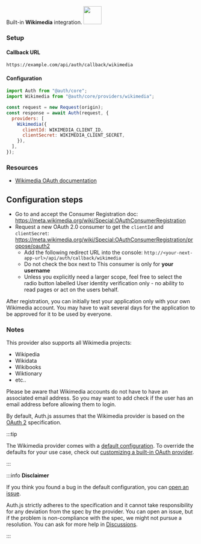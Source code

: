 <div
  style={{
    backgroundColor: "#000",
    display: "flex",
    justifyContent: "space-between",
    color: "#fff",
    padding: 16,
  }}
>
  <span>
    Built-in <b> Wikimedia</b> integration.
  </span>
  <a href="https://mediawiki.org/">
    <img
      style={{ display: "block" }}
      src="/img/providers/wikimedia.svg"
      height="48"
    />
  </a>
</div>

### Setup

#### Callback URL

```
https://example.com/api/auth/callback/wikimedia
```

#### Configuration

```js
import Auth from "@auth/core";
import Wikimedia from "@auth/core/providers/wikimedia";

const request = new Request(origin);
const response = await Auth(request, {
  providers: [
    Wikimedia({
      clientId: WIKIMEDIA_CLIENT_ID,
      clientSecret: WIKIMEDIA_CLIENT_SECRET,
    }),
  ],
});
```

### Resources

- [Wikimedia OAuth documentation](https://www.mediawiki.org/wiki/Extension:OAuth)

## Configuration steps

- Go to and accept the Consumer Registration doc: https://meta.wikimedia.org/wiki/Special:OAuthConsumerRegistration
- Request a new OAuth 2.0 consumer to get the `clientId` and `clientSecret`: https://meta.wikimedia.org/wiki/Special:OAuthConsumerRegistration/propose/oauth2
  - Add the following redirect URL into the console: `http://<your-next-app-url>/api/auth/callback/wikimedia`
  - Do not check the box next to This consumer is only for **your username**
  - Unless you explicitly need a larger scope, feel free to select the radio button labelled User identity verification only - no ability to read pages or act on the users behalf.

After registration, you can initially test your application only with your own Wikimedia account.
You may have to wait several days for the application to be approved for it to be used by everyone.

### Notes

This provider also supports all Wikimedia projects:

- Wikipedia
- Wikidata
- Wikibooks
- Wiktionary
- etc..

Please be aware that Wikimedia accounts do not have to have an associated email address. So you may want to add check if the user has an email address before allowing them to login.

By default, Auth.js assumes that the Wikimedia provider is
based on the [OAuth 2](https://www.rfc-editor.org/rfc/rfc6749.html) specification.

:::tip

The Wikimedia provider comes with a [default configuration](https://github.com/nextauthjs/next-auth/blob/main/packages/core/src/providers/wikimedia.ts).
To override the defaults for your use case, check out [customizing a built-in OAuth provider](https://authjs.dev/guides/providers/custom-provider#override-default-options).

:::

:::info **Disclaimer**

If you think you found a bug in the default configuration, you can [open an issue](https://authjs.dev/new/provider-issue).

Auth.js strictly adheres to the specification and it cannot take responsibility for any deviation from
the spec by the provider. You can open an issue, but if the problem is non-compliance with the spec,
we might not pursue a resolution. You can ask for more help in [Discussions](https://authjs.dev/new/github-discussions).

:::

